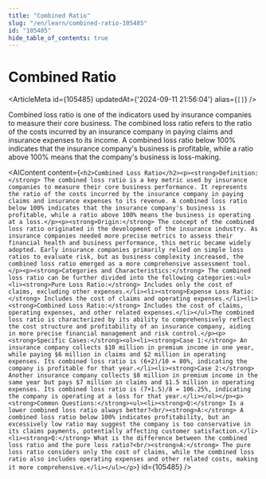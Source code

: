 ```yaml
---
title: "Combined Ratio"
slug: "/en/learn/combined-ratio-105485"
id: "105485"
hide_table_of_contents: true
---
```



# Combined Ratio

<ArticleMeta id={105485} updatedAt={'2024-09-11 21:56:04'} alias={`[]`} />
<div className='border-solid border-b border-t-0 my-4 border-[var(--ifm-color-gray-300)]' />

Combined loss ratio is one of the indicators used by insurance companies to measure their core business. The combined loss ratio refers to the ratio of the costs incurred by an insurance company in paying claims and insurance expenses to its income. A combined loss ratio below 100% indicates that the insurance company's business is profitable, while a ratio above 100% means that the company's business is loss-making.

<AIContent content={`<h2>Combined Loss Ratio</h2><p><strong>Definition:</strong> The combined loss ratio is a key metric used by insurance companies to measure their core business performance. It represents the ratio of the costs incurred by the insurance company in paying claims and insurance expenses to its revenue. A combined loss ratio below 100% indicates that the insurance company's business is profitable, while a ratio above 100% means the business is operating at a loss.</p><p><strong>Origin:</strong> The concept of the combined loss ratio originated in the development of the insurance industry. As insurance companies needed more precise metrics to assess their financial health and business performance, this metric became widely adopted. Early insurance companies primarily relied on simple loss ratios to evaluate risk, but as business complexity increased, the combined loss ratio emerged as a more comprehensive assessment tool.</p><p><strong>Categories and Characteristics:</strong> The combined loss ratio can be further divided into the following categories:<ul><li><strong>Pure Loss Ratio:</strong> Includes only the cost of claims, excluding other expenses.</li><li><strong>Expense Loss Ratio:</strong> Includes the cost of claims and operating expenses.</li><li><strong>Combined Loss Ratio:</strong> Includes the cost of claims, operating expenses, and other related expenses.</li></ul>The combined loss ratio is characterized by its ability to comprehensively reflect the cost structure and profitability of an insurance company, aiding in more precise financial management and risk control.</p><p><strong>Specific Cases:</strong><ol><li><strong>Case 1:</strong> An insurance company collects $10 million in premium income in one year, while paying $6 million in claims and $2 million in operating expenses. Its combined loss ratio is (6+2)/10 = 80%, indicating the company is profitable for that year.</li><li><strong>Case 2:</strong> Another insurance company collects $8 million in premium income in the same year but pays $7 million in claims and $1.5 million in operating expenses. Its combined loss ratio is (7+1.5)/8 = 106.25%, indicating the company is operating at a loss for that year.</li></ol></p><p><strong>Common Questions:</strong><ul><li><strong>Q:</strong> Is a lower combined loss ratio always better?<br/><strong>A:</strong> A combined loss ratio below 100% indicates profitability, but an excessively low ratio may suggest the company is too conservative in its claims payments, potentially affecting customer satisfaction.</li><li><strong>Q:</strong> What is the difference between the combined loss ratio and the pure loss ratio?<br/><strong>A:</strong> The pure loss ratio considers only the cost of claims, while the combined loss ratio also includes operating expenses and other related costs, making it more comprehensive.</li></ul></p>`} id={105485} />
